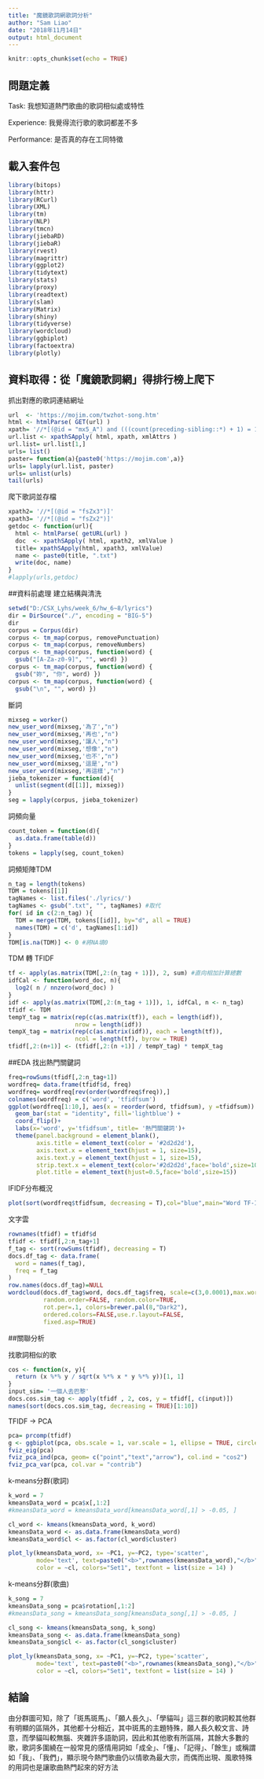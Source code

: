 ```yaml
---
title: "魔鏡歌詞網歌詞分析"
author: "Sam Liao"
date: "2018年11月14日"
output: html_document
---
```


```r
knitr::opts_chunk$set(echo = TRUE)
```
## 問題定義
Task: 我想知道熱門歌曲的歌詞相似處或特性

Experience: 我覺得流行歌的歌詞都差不多

Performance: 是否真的存在工同特徵

## 載入套件包
```r
library(bitops)
library(httr)
library(RCurl)
library(XML)
library(tm)
library(NLP)
library(tmcn)
library(jiebaRD)
library(jiebaR)
library(rvest)
library(magrittr)
library(ggplot2)
library(tidytext)
library(stats)
library(proxy)
library(readtext)
library(slam)
library(Matrix)
library(shiny)
library(tidyverse)
library(wordcloud)
library(ggbiplot)
library(factoextra)
library(plotly)
```

## 資料取得：從「魔鏡歌詞網」得排行榜上爬下

抓出對應的歌詞連結網址
```r
url  <- 'https://mojim.com/twzhot-song.htm'
html <- htmlParse( GET(url) )
xpath= '//*[(@id = "mx5_A") and (((count(preceding-sibling::*) + 1) = 1) and parent::*)]//a[(((count(preceding-sibling::*) + 1) = 1) and parent::*)]'
url.list <- xpathSApply( html, xpath, xmlAttrs )
url.list= url.list[1,]
urls= list()
paster= function(a){paste0('https://mojim.com',a)}
urls= lapply(url.list, paster)
urls= unlist(urls)
tail(urls)
```

爬下歌詞並存檔
```r
xpath2= '//*[(@id = "fsZx3")]'
xpath3= '//*[(@id = "fsZx2")]'
getdoc <- function(url){
  html <- htmlParse( getURL(url) )
  doc  <- xpathSApply( html, xpath2, xmlValue )
  title= xpathSApply(html, xpath3, xmlValue)
  name <- paste0(title, ".txt")
  write(doc, name)
}
#lapply(urls,getdoc)
```

##資料前處理
建立結構與清洗
```r
setwd("D:/CSX_Lyhs/week_6/hw_6~8/lyrics")
dir = DirSource("./", encoding = "BIG-5")
dir
corpus = Corpus(dir)
corpus <- tm_map(corpus, removePunctuation)
corpus <- tm_map(corpus, removeNumbers)
corpus <- tm_map(corpus, function(word) {
  gsub("[A-Za-z0-9]", "", word) })
corpus <- tm_map(corpus, function(word) {
  gsub("妳", "你", word) })
corpus <- tm_map(corpus, function(word) {
  gsub("\n", "", word) })
```

斷詞
```r
mixseg = worker()
new_user_word(mixseg,'為了',"n")
new_user_word(mixseg,'再也',"n")
new_user_word(mixseg,'讓人',"n")
new_user_word(mixseg,'想像',"n")
new_user_word(mixseg,'也不',"n")
new_user_word(mixseg,'這是',"n")
new_user_word(mixseg,'再這樣',"n")
jieba_tokenizer = function(d){
  unlist(segment(d[[1]], mixseg))
}
seg = lapply(corpus, jieba_tokenizer)
```

詞頻向量
```r
count_token = function(d){
  as.data.frame(table(d))
}
tokens = lapply(seg, count_token)
```

詞頻矩陣TDM
```r
n_tag = length(tokens)
TDM = tokens[[1]]
tagNames <- list.files('./lyrics/')
tagNames <- gsub(".txt", "", tagNames) #取代
for( id in c(2:n_tag) ){
  TDM = merge(TDM, tokens[[id]], by="d", all = TRUE)
  names(TDM) = c('d', tagNames[1:id])
}
TDM[is.na(TDM)] <- 0 #將NA填0
```

TDM 轉 TFIDF
```r
tf <- apply(as.matrix(TDM[,2:(n_tag + 1)]), 2, sum) #直向相加計算總數
idfCal <- function(word_doc, n){ 
  log2( n / nnzero(word_doc) ) 
}
idf <- apply(as.matrix(TDM[,2:(n_tag + 1)]), 1, idfCal, n <- n_tag)
tfidf <- TDM
tempY_tag = matrix(rep(c(as.matrix(tf)), each = length(idf)), 
                   nrow = length(idf))
tempX_tag = matrix(rep(c(as.matrix(idf)), each = length(tf)), 
                   ncol = length(tf), byrow = TRUE)
tfidf[,2:(n+1)] <- (tfidf[,2:(n +1)] / tempY_tag) * tempX_tag
```

##EDA
找出熱門關鍵詞
```r
freq=rowSums(tfidf[,2:n_tag+1])
wordfreq= data.frame(tfidf$d, freq)
wordfreq= wordfreq[rev(order(wordfreq$freq)),]
colnames(wordfreq) = c('word', 'tfidfsum')
ggplot(wordfreq[1:10,], aes(x = reorder(word, tfidfsum), y =tfidfsum)) + 
  geom_bar(stat = "identity", fill='lightblue') + 
  coord_flip()+
  labs(x='word', y='tfidfsum', title= '熱門關鍵詞')+
  theme(panel.background = element_blank(),
        axis.title = element_text(color = '#2d2d2d'),
        axis.text.x = element_text(hjust = 1, size=15),
        axis.text.y = element_text(hjust = 1, size=15),
        strip.text.x = element_text(color='#2d2d2d',face='bold',size=10),
        plot.title = element_text(hjust=0.5,face='bold',size=15))
```

IFIDF分布概況
```r
plot(sort(wordfreq$tfidfsum, decreasing = T),col="blue",main="Word TF-IDF frequencies", xlab="TF-IDF-based rank", ylab = "TF-IDF")
```

文字雲
```r
rownames(tfidf) = tfidf$d
tfidf <- tfidf[,2:n_tag+1]
f_tag <- sort(rowSums(tfidf), decreasing = T)
docs.df_tag <- data.frame(
  word = names(f_tag),
  freq = f_tag
)
row.names(docs.df_tag)=NULL
wordcloud(docs.df_tag$word, docs.df_tag$freq, scale=c(3,0.0001),max.words=50,
          random.order=FALSE, random.color=TRUE, 
          rot.per=.1, colors=brewer.pal(8,"Dark2"),
          ordered.colors=FALSE,use.r.layout=FALSE,
          fixed.asp=TRUE)
```

##關聯分析

找歌詞相似的歌
```r
cos <- function(x, y){
  return (x %*% y / sqrt(x %*% x * y %*% y))[1, 1]
}
input_sim= '一個人去巴黎'
docs.cos.sim_tag <- apply(tfidf , 2, cos, y = tfidf[, c(input)])
names(sort(docs.cos.sim_tag, decreasing = TRUE)[1:10])

```


TFIDF -> PCA
```r
pca= prcomp(tfidf)
g <- ggbiplot(pca, obs.scale = 1, var.scale = 1, ellipse = TRUE, circle = TRUE)
fviz_eig(pca)
fviz_pca_ind(pca, geom= c("point","text","arrow"), col.ind = "cos2")
fviz_pca_var(pca, col.var = "contrib")
```

k-means分群(歌詞)
```r
k_word = 7
kmeansData_word = pca$x[,1:2]
#kmeansData_word = kmeansData_word[kmeansData_word[,1] > -0.05, ]

cl_word <- kmeans(kmeansData_word, k_word)
kmeansData_word <- as.data.frame(kmeansData_word) 
kmeansData_word$cl <- as.factor(cl_word$cluster)

plot_ly(kmeansData_word, x= ~PC1, y=~PC2, type='scatter',
        mode='text', text=paste0("<b>",rownames(kmeansData_word),"</b>"), 
        color = ~cl, colors="Set1", textfont = list(size = 14) )
```

k-means分群(歌曲)
```r
k_song = 7
kmeansData_song = pca$rotation[,1:2]
#kmeansData_song = kmeansData_song[kmeansData_song[,1] > -0.05, ]

cl_song <- kmeans(kmeansData_song, k_song)
kmeansData_song <- as.data.frame(kmeansData_song) 
kmeansData_song$cl <- as.factor(cl_song$cluster)

plot_ly(kmeansData_song, x= ~PC1, y=~PC2, type='scatter',
        mode='text', text=paste0("<b>",rownames(kmeansData_song),"</b>"), 
        color = ~cl, colors="Set1", textfont = list(size = 14) )
```

## 結論
由分群圖可知，除了「斑馬斑馬」、「願人長久」、「學貓叫」這三群的歌詞較其他群有明顯的區隔外，其他都十分相近，其中斑馬的主題特殊，願人長久較文言、詩意，而學貓叫較無腦、夾雜許多語助詞，因此和其他歌有所區隔，其餘大多數的歌，歌詞多圍繞在一般常見的感情用詞如「成全」、「懂」、「記得」、「餘生」或稱謂如「我」、「我們」，顯示現今熱門歌曲仍以情歌為最大宗，而偶而出現、風歌特殊的用詞也是讓歌曲熱門起來的好方法

